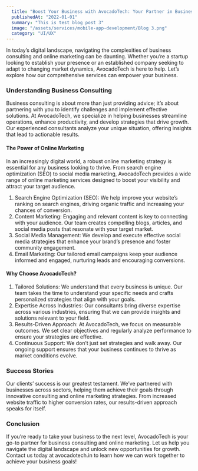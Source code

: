 ```yaml
---
  title: "Boost Your Business with AvocadoTech: Your Partner in Business Consulting and Online Marketing"
  publishedAt: "2022-01-01"
  summary: "This is test blog post 3"
  image: "/assets/services/mobile-app-development/Blog 3.png"
  category: "UI/UX"
---
```


In today’s digital landscape, navigating the complexities of business consulting and online marketing can be daunting. Whether you’re a startup looking to establish your presence or an established company seeking to adapt to changing market dynamics, AvocadoTech is here to help. Let’s explore how our comprehensive services can empower your business.
### Understanding Business Consulting
Business consulting is about more than just providing advice; it’s about partnering with you to identify challenges and implement effective solutions. At AvocadoTech, we specialize in helping businesses streamline operations, enhance productivity, and develop strategies that drive growth. Our experienced consultants analyze your unique situation, offering insights that lead to actionable results.
#### The Power of Online Marketing
In an increasingly digital world, a robust online marketing strategy is essential for any business looking to thrive. From search engine optimization (SEO) to social media marketing, AvocadoTech provides a wide range of online marketing services designed to boost your visibility and attract your target audience.
1. Search Engine Optimization (SEO): We help improve your website’s ranking on search engines, driving organic traffic and increasing your chances of conversion.
2. Content Marketing: Engaging and relevant content is key to connecting with your audience. Our team creates compelling blogs, articles, and social media posts that resonate with your target market.
3. Social Media Management: We develop and execute effective social media strategies that enhance your brand’s presence and foster community engagement.
4. Email Marketing: Our tailored email campaigns keep your audience informed and engaged, nurturing leads and encouraging conversions.
#### Why Choose AvocadoTech?
1. Tailored Solutions: We understand that every business is unique. Our team takes the time to understand your specific needs and crafts personalized strategies that align with your goals.
2. Expertise Across Industries: Our consultants bring diverse expertise across various industries, ensuring that we can provide insights and solutions relevant to your field.
3. Results-Driven Approach: At AvocadoTech, we focus on measurable outcomes. We set clear objectives and regularly analyze performance to ensure your strategies are effective.
4. Continuous Support: We don’t just set strategies and walk away. Our ongoing support ensures that your business continues to thrive as market conditions evolve.
### Success Stories
Our clients’ success is our greatest testament. We’ve partnered with businesses across sectors, helping them achieve their goals through innovative consulting and online marketing strategies. From increased website traffic to higher conversion rates, our results-driven approach speaks for itself.
### Conclusion
If you’re ready to take your business to the next level, AvocadoTech is your go-to partner for business consulting and online marketing. Let us help you navigate the digital landscape and unlock new opportunities for growth. Contact us today at avocadotech.in to learn how we can work together to achieve your business goals!